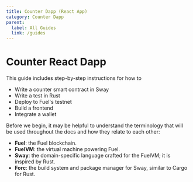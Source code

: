 ```yaml
---
title: Counter Dapp (React App)
category: Counter Dapp
parent:
  label: All Guides
  link: /guides
---
```


# Counter React Dapp

This guide includes step-by-step instructions for how to

- Write a counter smart contract in Sway
- Write a test in Rust
- Deploy to Fuel's testnet
- Build a frontend
- Integrate a wallet

Before we begin, it may be helpful to understand the terminology that will be used throughout the docs and how they relate to each other:

- **Fuel**: the Fuel blockchain.
- **FuelVM**: the virtual machine powering Fuel.
- **Sway**: the domain-specific language crafted for the FuelVM; it is inspired by Rust.
- **Forc**: the build system and package manager for Sway, similar to Cargo for Rust.
